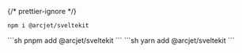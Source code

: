 
{/* prettier-ignore */}
<SelectableContent client:load syncKey="packageManager">
<Fragment slot="npm">
```sh
npm i @arcjet/sveltekit
```
</Fragment>
<Fragment slot="pnpm">
```sh
pnpm add @arcjet/sveltekit
```
</Fragment>
<Fragment slot="yarn">
```sh
yarn add @arcjet/sveltekit
```
</Fragment>
</SelectableContent>
